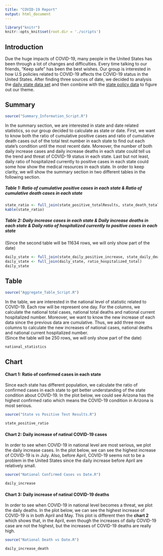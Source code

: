 ```yaml
---
title: "COVID-19 Report"
output: html_document
---
```

```r
library("knitr")
knitr::opts_knit$set(root.dir = './scripts')
```

## Introduction
Due the huge impacts of COVID-19, many people in the United States has been through a lot of changes and difficulties. Every time talking to our friends, "Keep safe" has been the best wishes. Our group is interested in how U.S policies related to COVID-19 affects the COVID-19 status in the United States. After finding three sources of date, we decided to analysis the [daily state data set](https://github.com/info201b-au20/COVID-19-Analysis/blob/gh-pages/dataset/us_states_covid19_daily.csv) and then combine with the [state policy data](https://github.com/info201b-au20/COVID-19-Analysis/blob/gh-pages/dataset/state_policy_updates_20201018_1346.csv) to figure out our theme.

## Summary
```r
source("Summary_Information_Script.R")
```
In the summary section, we are interested in state and date related statistics, so our group decided to calculate as state or date. First, we want to know both the ratio of cumulative positive cases and ratio of cumulative death cases out of the total test number in each state to find out each state's condition until the most recent date. Moreover, the number of both daily increase cases and daily increase deaths in each state could tell us the trend and threat of COVID-19 status in each state. Last but not least, daily ratio of hospitalized currently to positive cases in each state could some how show the medical resources in each state. In order to keep clarity, we will show the summary section in two different tables in the following section.

##### Table 1: Ratio of cumulative positive cases in each state & Ratio of cumulative death cases in each state
```r
state_ratio <- full_join(state_positive_totalResults, state_death_totalResults)
kable(state_ratio)
```
##### Table 2: Daily increase cases in each state & Daily increase deaths in each state & Daily ratio of hospitalized currently to positive cases in each state
(Since the second table will be 11634 rows, we will only show part of the date)
```r
daily_state <- full_join(state_daily_positive_increase, state_daily_death_increase)
daily_state <- full_join(daily_state, ratio_hospitalized_total)
daily_state
```

## Table
```r
source("Aggregate_Table_Script.R")
```
In the table, we are interested in the national level of statistic related to COVID-19. Each row will be represent one day. For the columns, we calculate the national total cases, national total deaths and national current hospitalized number. Moreover, we want to know the new increase of each data since the previous data are cumulative. Thus, we add three more columns to calculate the new increases of national cases, national deaths and national current hospitalized number.  
(Since the table will be 250 rows, we will only show part of the date)
```r
national_statistics
```

## Chart
#### Chart 1: Ratio of confirmed cases in each state
Since each state has different population, we calculate the ratio of confirmed cases in each state to get better understanding of the state condition about COVID-19. In the plot below, we could see Arizona has the highest confirmed ratio which means the COVID-19 condition in Arizona is most serious.
```r
source("State vs Positive Test Results.R")
```
```r
state_positive_ratio
```

#### Chart 2: Daily increase of natinal COVID-19 cases
In order to see when COVID-19 in national level are most serious, we plot the daily increase cases. In the plot below, we can see the highest increase of COVID-19 is in July. Also, before April, COVID-19 seems not to be a problem in the United States since the daily increase before April are relatively small.
```r
source("National Confirmed Cases vs Date.R")
```
```r
daily_increase
```

#### Chart 3: Daily increase of natinal COVID-19 deaths
In order to see when COVID-19 in national level becomes a threat, we plot the daily deaths. In the plot below, we can see the highest increase of COVID-19 is in both April and May. This plot is different then the **chart 2** which shows that, in the April, even though the increases of daily COVID-19 case are not the highest, but the increases of COVID-19 deaths are really high.
```r
source("National Death vs Date.R")
```
```r
daily_increase_death
```
